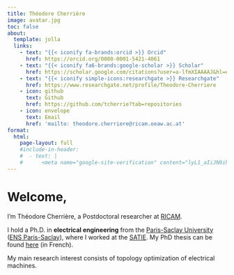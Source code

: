 ```yaml
---
title: Théodore Cherrière
image: avatar.jpg
toc: false
about:
  template: jolla
  links:
    - text: "{{< iconify fa-brands:orcid >}} Orcid"
      href: https://orcid.org/0000-0001-5421-4061
    - text: "{{< iconify fa6-brands:google-scholar >}} Scholar"
      href: https://scholar.google.com/citations?user=a-lfmXIAAAAJ&hl=en
    - text: "{{< iconify simple-icons:researchgate >}} Researchgate"
      href: https://www.researchgate.net/profile/Theodore-Cherriere
    - icon: github
      text: Github
      href: https://github.com/tcherrie?tab=repositories
    - icon: envelope
      text: Email
      href: 'mailto: theodore.cherriere@ricam.oeaw.ac.at'
format:
  html:
    page-layout: full
    #include-in-header:
    #  - text: |
    #      <meta name="google-site-verification" content="lyL1_aIiJN9ihH1tHYGqzCDubMyGXCILlJTVjZw" />
---
```

# Welcome, 
I'm Théodore Cherrière, a Postdoctoral researcher at [RICAM](https://www.oeaw.ac.at/ricam/home).

I hold a Ph.D. in **electrical engineering** from the [Paris-Saclay University](https://www.universite-paris-saclay.fr/en) ([ENS Paris-Saclay](https://ens-paris-saclay.fr/en)), where I worked at the [SATIE](https://satie.ens-paris-saclay.fr/fr). My PhD thesis can be found [here](https://theses.fr/2023UPAST159) (in French).

My main research interest consists of topology optimization of electrical machines.

